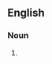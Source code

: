 ==English==

===Noun===
{{head|en|noun form|head=[[coffin]] [[nail]]s}}

# {{plural of|en|coffin nail}}